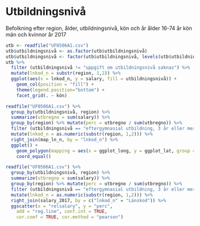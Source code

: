 # Utbildningsnivå

Befolkning efter region, ålder, utbildningsnivå, kön och år
ålder 16-74 år
kön män och kvinnor
år 2017

```r
utb <- readfile("UF0506A1.csv") 
utb$utbildningsnivå <- as.factor(utb$utbildningsnivå)
utb$utbildningsnivå <- factor(utb$utbildningsnivå, levels(utb$utbildningsnivå)[c(3, 1, 2, 6, 7, 5, 4, 8)])
utb %>%
  filter (utbildningsnivå != "uppgift om utbildningsnivå saknas") %>%
  mutate(lnkod_n = substr(region, 1,2)) %>%
  ggplot(aes(x = lnkod_n, y = salary, fill = utbildningsnivå)) +
    geom_col(position = "fill") +
    theme(legend.position="bottom") +
    facet_grid(. ~ kön)	
```

```r
readfile("UF0506A1.csv") %>%
  group_by(utbildningsnivå, region) %>%
  summarize(utbregno = sum(salary)) %>%
  group_by(region) %>% mutate(perc = utbregno / sum(utbregno)) %>%
  filter (utbildningsnivå == "eftergymnasial utbildning, 3 år eller mer") %>%
  mutate(lnkod_n = as.numeric(substr(region, 1,2))) %>%
  right_join(map_ln_n, by = "lnkod_n") %>%
  ggplot() +
    geom_polygon(mapping = aes(x = ggplot_long, y = ggplot_lat, group = lnkod, fill = perc)) +
    coord_equal()
```
	
```r
readfile("UF0506A1.csv") %>%
  group_by(utbildningsnivå, region) %>%
  summarize(utbregno = sum(salary)) %>%
  group_by(region) %>% mutate(perc = utbregno / sum(utbregno)) %>%
  filter (utbildningsnivå == "eftergymnasial utbildning, 3 år eller mer") %>%
  mutate(lnkod_n = as.numeric(substr(region, 1,2))) %>%
  right_join(salary_2017, by = c("lnkod_n" = "Länskod")) %>%
  ggscatter(x = "relsalary", y = "perc", 
    add = "reg.line", conf.int = TRUE, 
    cor.coef = TRUE, cor.method = "pearson")   
```	